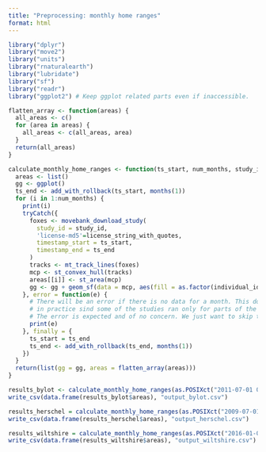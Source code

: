 ```yaml
---
title: "Preprocessing: monthly home ranges"
format: html
---
```


```r
library("dplyr")
library("move2")
library("units")
library("rnaturalearth")
library("lubridate")
library("sf")
library("readr")
library("ggplot2") # Keep ggplot related parts even if inaccessible.

flatten_array <- function(areas) {
  all_areas <- c()
  for (area in areas) {
    all_areas <- c(all_areas, area)
  }
  return(all_areas)
}

calculate_monthly_home_ranges <- function(ts_start, num_months, study_id, license_string_with_quotes) {
  areas <- list()
  gg <- ggplot()
  ts_end <- add_with_rollback(ts_start, months(1))
  for (i in 1:num_months) {
    print(i)
    tryCatch({
      foxes <- movebank_download_study(
        study_id = study_id,
        'license-md5'=license_string_with_quotes,
        timestamp_start = ts_start,
        timestamp_end = ts_end
      ) 
      tracks <- mt_track_lines(foxes)
      mcp <- st_convex_hull(tracks)
      areas[[i]] <- st_area(mcp)
      gg <- gg + geom_sf(data = mcp, aes(fill = as.factor(individual_id)), alpha = 0.4)
    }, error = function(e) {
      # There will be an error if there is no data for a month. This does happen
      # in practice sind some of the studies ran only for parts of the year.
      # The error is expected and of no concern. We just want to skip the month.
      print(e)
    }, finally = {
      ts_start = ts_end
      ts_end <- add_with_rollback(ts_end, months(1))
    })
  }
  return(list(gg = gg, areas = flatten_array(areas)))
}

results_bylot <- calculate_monthly_home_ranges(as.POSIXct("2011-07-01 00:00:00"), 54, 1371322147, '9559cb1b1cca51e9f3fd69812e5e22dc')
write_csv(data.frame(results_bylot$areas), "output_bylot.csv")

results_herschel = calculate_monthly_home_ranges(as.POSIXct("2009-07-01 00:00:00"), 18, 1371529289, '436e8205d0c2973115e2024b146a6ad5')
write_csv(data.frame(results_herschel$areas), "output_herschel.csv")

results_wiltshire = calculate_monthly_home_ranges(as.POSIXct("2016-01-01 00:00:00"), 48, 3179890710, 'ffa36f79defe10eac9fe70f6502a17e0')
write_csv(data.frame(results_wiltshire$areas), "output_wiltshire.csv")
```


